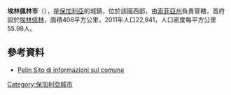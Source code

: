 {{Coord|42|40|N|23|36|E|display=title}}

'''埃林佩林市'''（{{lang-bg|Елин Пелин}}），是[[保加利亞|保加利亞]]的城鎮，位於該國西部，由[[索菲亞州|索菲亞州]]負責管轄，首府設於[[埃林佩林|埃林佩林]]，面積408平方公里，2011年人口22,841，人口密度每平方公里55.98人。

==參考資料==
* [http://www.guide-bulgaria.com/SW/Sofia/Elin Pelin Sito di informazioni sul comune]{{dead link|date=2017年12月 |bot=InternetArchiveBot |fix-attempted=yes }}

{{Bulgaria-geo-stub}}
[[Category:保加利亞城市|Category:保加利亞城市]]